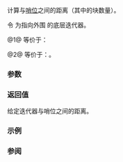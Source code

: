 {{title|operator-{{small|(ranges::chunk_view::''outer-iterator'')}}}}
{{cpp/ranges/chunk_view/navbar}}

{{dcl begin}}
{{dcl|num=1|since=c++23|
friend constexpr difference_type operator-( std::default_sentinel_t s,
                                            const /*outer-iterator*/&amp; i )
    requires ranges::sized_sentinel_for&lt;ranges::sentinel_t&lt;V&gt;,
                                        ranges::iterator_t&lt;V&gt;&gt;;
}}
{{dcl|num=2|since=c++23|
friend constexpr difference_type operator-( const /*outer-iterator*/&amp; i,
                                            std::default_sentinel_t s )
    requires ranges::sized_sentinel_for&lt;ranges::sentinel_t&lt;V&gt;,
                                        ranges::iterator_t&lt;V&gt;&gt;;
}}
{{dcl end}}

计算{{rlp|/|迭代器}}与[[cpp/iterator/default_sentinel_t|哨位]]之间的距离（其中的块数量）。

令 {{rlpi|/#数据成员|parent_}} 为指向外围 {{tt|chunk_view}} 的底层迭代器。

@1@ 等价于：
{{source|1=
const auto dist = ranges::end(i.parent_-&gt;base_) - *i.parent_-&gt;current_;
if (dist &lt; i.parent_-&gt;remainder_)
    return dist == 0 ? 0 : 1;
return /*div-ceil*/(dist - i.parent_-&gt;remainder_, i.parent_-&gt;n_) + 1;
}}

@2@ 等价于：{{c|1=return -(s - i);}}。

{{cpp/hidden friend|{{tt|std::ranges::chunk_view::''outer-iterator''}}|plural=yes}}

===参数===
{{par begin}}
{{par|i|{{rlp|/|迭代器}}}}
{{par|s|哨位}}
{{par end}}

===返回值===
给定迭代器与哨位之间的距离。

===示例===
{{example
|code=
|output=
}}

===参阅===
{{dsc begin}}
{{dsc mem fun|cpp/ranges/chunk_view/outer_iterator/operator_inc|title=operator++|减小迭代器|notes={{mark c++23}}}}
{{dsc end}}

{{langlinks|de|en|es|ja|ru}}